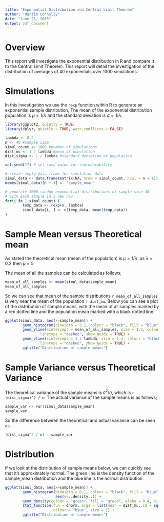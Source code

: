 ```yaml
---
title: "Exponential Distribution and Central Limit Theorem"
author: "Martin Connolly"
date: "June 21, 2015"
output: pdf_document
---
```


# Overview

This report will investigate the exponential distribution in R and compare it to the Central Limit Theorem. This report will detail the investigation of the distribution of averages of 40 exponentials over 1000 simulations.

# Simulations

In this investigation we use the `rexp` function within R to generate an exponential sample distribution, The mean of the exponential distribution population is $\mu=1/\lambda$ and the standard deviation is $\sigma=1/\lambda$.

```r
library(ggplot2, quietly = TRUE)
library(dplyr, quietly = TRUE, warn.conflicts = FALSE)

lambda <- 0.2
n <- 40 #sample size
simul_count <- 1000 #number of simulations
dist_mu <- 1 / lambda #mean of population
dist_sigma <- 1 / lambda #standard deviation of population

set.seed(17) # set seed value for reproducability

# create empty data frame for simulation data
simul_data <- data.frame(matrix(NA, nrow = simul_count, ncol = n + 1))
names(simul_data)[n + 1] <- "sample_mean"

# generate 1000 random exponential distributions of sample size 40
# with each sample in a new row
for(i in 1:simul_count) {
        temp_data <- rexp(n, lambda)
        simul_data[i, ] <- c(temp_data, mean(temp_data))
}
```

# Sample Mean versus Theoretical mean

As stated the theoretical mean (mean of the population) is $\mu=1/\lambda$, as $\lambda=0.2$ then $\mu=5$

The mean of all the samples can be calculated as follows;

```r
mean_of_all_samples <- mean(simul_data$sample_mean)
mean_of_all_samples
```

So we can see that mean of the sample distributions `r mean_of_all_samples` is very near the mean of the population `r dist_mu`. Below you can see a plot of the distribution of sample means, with the mean of all samples marked by a red dotted line and the population mean marked with a black dotted line.

```r
ggplot(simul_data, aes(x=sample_mean)) +
        geom_histogram(binwidth = 0.1, colour = "black", fill = "blue") +
        geom_vline(xintercept = mean_of_all_samples, size = 1.3, colour = "red",
                linetype = "dashed", show_guide = TRUE) +
        geom_vline(xintercept = 1 / lambda, size = 1.3, colour = "black",
                linetype = "dashed", show_guide = TRUE) +
        ggtitle("Distribution of sample means") 
```


# Sample Variance versus Theoretical Variance

The theoretical variance of the sample means is $\sigma^2/n$, which is `r (dist_sigma)^2 / n`. The actual variance of the sample means is as follows; 

```r
sample_var <- var(simul_data$sample_mean)
sample_var
```

So the difference between the theoretical and actual variance can be seen as

```r
(dist_sigma^2 / n) - sample_var
```

# Distribution

If we look at the distribution of sample means below, we can quickly see that it's approximately normal. The green line is the density function of the sample_mean distribution and the blue line is the normal distribution.


```r
ggplot(simul_data, aes(x=sample_mean)) +
        geom_histogram(binwidth = 0.1, colour = "black", fill = "blue",
                       aes(y=..density..)) +
        geom_density(colour = "green", fill = "green", alpha = 0.4, size = 1) +
        stat_function(fun = dnorm, args = list(mean = dist_mu, sd = sqrt(dist_sigma^2 / n)),
                      colour = "blue", size = 1) +
        ggtitle("Distribution of sample means") 
```